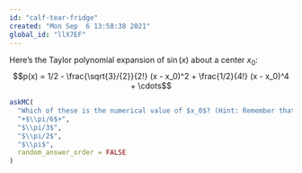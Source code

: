 ```yaml
---
id: "calf-tear-fridge"
created: "Mon Sep  6 13:58:38 2021"
global_id: "llX7EF"
---
```



Here's the Taylor polynomial expansion of $\sin(x)$ about a center $x_0$:
$$p(x) = 1/2 - \frac{\sqrt{3}/{2}}{2!} (x - x_0)^2 + \frac{1/2}{4!} (x - x_0)^4 + \cdots$$

```r
askMC(
  "Which of these is the numerical value of $x_0$? (Hint: Remember that the coefficients involve the function and its derivatives evaluated at $x_0$ as described in Section \\@ref(high-order-approx).)",
  "+$\\pi/6$+",
  "$\\pi/3$",
  "$\\pi/2$",
  "$\\pi$", 
  random_answer_order = FALSE
)
```

